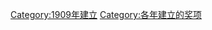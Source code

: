 {{cat topic in year| topic=建立的奖项|year=1909}}
[[Category:1909年建立|Category:1909年建立]]
[[Category:各年建立的奖项|Category:各年建立的奖项]]